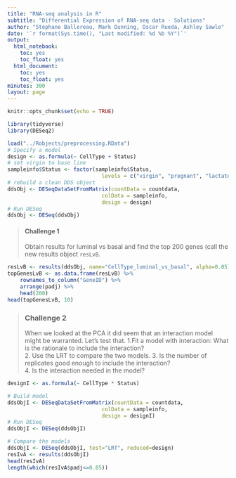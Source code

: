 ```yaml
---
title: "RNA-seq analysis in R"
subtitle: "Differential Expression of RNA-seq data - Solutions"
author: "Stephane Ballereau, Mark Dunning, Oscar Rueda, Ashley Sawle"
date: '`r format(Sys.time(), "Last modified: %d %b %Y")`'
output:
  html_notebook:
    toc: yes
    toc_float: yes
  html_document:
    toc: yes
    toc_float: yes
minutes: 300
layout: page
---
```


```r
knitr::opts_chunk$set(echo = TRUE)
```

```r
library(tidyverse)
library(DESeq2)
```

```r
load("../Robjects/preprocessing.RData")
# Specify a model
design <- as.formula(~ CellType + Status)
# set virgin to base line
sampleinfo$Status <- factor(sampleinfo$Status, 
                              levels = c("virgin", "pregnant", "lactate"))
# rebuild a clean DDS object
ddsObj <- DESeqDataSetFromMatrix(countData = countdata,
                              colData = sampleinfo,
                              design = design)
# Run DESeq
ddsObj <- DESeq(ddsObj)
```


> #### Challenge 1 {.challenge}
> Obtain results for luminal vs basal and find the top 200 genes (call the new
> results object `resLvB`.

```r
resLvB <- results(ddsObj, name="CellType_luminal_vs_basal", alpha=0.05)
topGenesLvB <- as.data.frame(resLvB) %>%
    rownames_to_column("GeneID") %>% 
    arrange(padj) %>%
    head(200)
head(topGenesLvB, 10)
```

> ### Challenge 2 {.challenge}
> When we looked at the PCA it did seem that an interaction model might be
> warranted. Let's test that.
> 1.Fit a model with interaction: What is the rationale to include the 
> interaction?  
> 2. Use the LRT to compare the two models.
> 3. Is the number of replicates good enough to include the interaction?  
> 4. Is the interaction needed in the model?  

```r
designI <- as.formula(~ CellType * Status)

# Build model
ddsObjI <- DESeqDataSetFromMatrix(countData = countdata,
                              colData = sampleinfo,
                              design = designI)
# Run DESeq
ddsObjI <- DESeq(ddsObjI)

# Compare the models
ddsObjI <- DESeq(ddsObjI, test="LRT", reduced=design)
resIvA <- results(ddsObjI)
head(resIvA)
length(which(resIvA$padj<=0.05))
```
